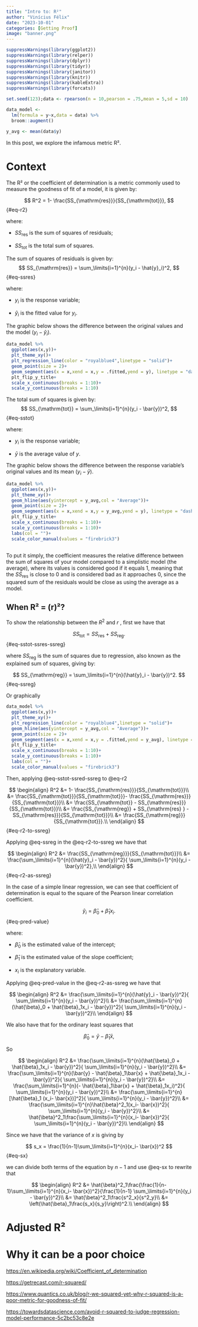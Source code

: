 ```yaml
---
title: "Intro to: R²"
author: "Vinícius Félix"
date: "2023-10-01"
categories: [Getting Proof]
image: "banner.png"
---
```


```r
suppressWarnings(library(ggplot2))
suppressWarnings(library(relper))
suppressWarnings(library(dplyr))
suppressWarnings(library(tidyr))
suppressWarnings(library(janitor))
suppressWarnings(library(knitr))
suppressWarnings(library(kableExtra))
suppressWarnings(library(forcats))

set.seed(123);data <- rpearson(n = 10,pearson = .75,mean = 5,sd = 10)

data_model <- 
  lm(formula = y~x,data = data) %>% 
  broom::augment()

y_avg <- mean(data$y)

```

In this post, we explore the infamous metric R².

# Context

The R² or the coefficient of determination is a metric commonly used to measure the goodness of fit of a model, it is given by:

$$
R^2 = 1- \frac{SS_{\mathrm{res}}}{SS_{\mathrm{tot}}},
$$ {#eq-r2}

where:

-   $SS_{\mathrm{res}}$ is the sum of squares of residuals;

-   $SS_{\mathrm{tot}}$ is the total sum of squares.

The sum of squares of residuals is given by: $$
SS_{\mathrm{res}} = \sum_\limits{i=1}^{n}(y_i - \hat{y}_i)^2,
$$ {#eq-ssres}

where:

-   $y_i$ is the response variable;

-   $\hat{y}_i$ is the fitted value for $y_i$.

The graphic below shows the difference between the original values and the model ($y_i - \hat{y}_i$).

```r

data_model %>% 
  ggplot(aes(x,y))+
  plt_theme_xy()+
  plt_regression_line(color = "royalblue4",linetype = "solid")+
  geom_point(size = 2)+
  geom_segment(aes(x = x,xend = x,y = .fitted,yend = y), linetype = "dashed")+
  plt_flip_y_title+
  scale_x_continuous(breaks = 1:10)+
  scale_y_continuous(breaks = 1:10)

```

The total sum of squares is given by: $$
SS_{\mathrm{tot}} = \sum_\limits{i=1}^{n}(y_i - \bar{y})^2,
$$ {#eq-sstot}

where:

-   $y_i$ is the response variable;

-   $\bar{y}$ is the average value of $y$.

The graphic below shows the difference between the response variable's original values and its mean ($y_i - \bar{y}$).

```r
data_model %>% 
  ggplot(aes(x,y))+
  plt_theme_xy()+
  geom_hline(aes(yintercept = y_avg,col = "Average"))+
  geom_point(size = 2)+
  geom_segment(aes(x = x,xend = x,y = y_avg,yend = y), linetype = "dashed")+
  plt_flip_y_title+
  scale_x_continuous(breaks = 1:10)+
  scale_y_continuous(breaks = 1:10)+
  labs(col = "")+
  scale_color_manual(values = "firebrick3")
  
```

To put it simply, the coefficient measures the relative difference between the sum of squares of your model compared to a simplistic model (the average), where its values is considered good if it equals 1, meaning that the $SS_{\mathrm{res}}$ is close to 0 and is considered bad as it approaches 0, since the squared sum of the residuals would be close as using the average as a model.

## 

## When R² = (r)²?

To show the relationship between the $R^2$ and $r$ , first we have that

$$
SS_{\mathrm{tot}} = SS_{\mathrm{res}} + SS_{\mathrm{reg}}.  
$$ {#eq-sstot-ssres-ssreg}

where $SS_{\mathrm{reg}}$ is the sum of squares due to regression, also known as the explained sum of squares, giving by:

$$
SS_{\mathrm{reg}} = \sum_\limits{i=1}^{n}(\hat{y}_i - \bar{y})^2.
$$ {#eq-ssreg}

Or graphically

```r
data_model %>% 
  ggplot(aes(x,y))+
  plt_theme_xy()+
  plt_regression_line(color = "royalblue4",linetype = "solid")+
  geom_hline(aes(yintercept = y_avg,col = "Average"))+
  geom_point(size = 2)+
  geom_segment(aes(x = x,xend = x,y = .fitted,yend = y_avg), linetype = "dashed")+
  plt_flip_y_title+
  scale_x_continuous(breaks = 1:10)+
  scale_y_continuous(breaks = 1:10)+
  labs(col = "")+
  scale_color_manual(values = "firebrick3")

```

Then, applying @eq-sstot-ssred-ssreg to @eq-r2

$$
\begin{align}
R^2
&=  1- \frac{SS_{\mathrm{res}}}{SS_{\mathrm{tot}}}\\
&=  \frac{SS_{\mathrm{tot}}}{SS_{\mathrm{tot}}}- \frac{SS_{\mathrm{res}}}
{SS_{\mathrm{tot}}}\\
&=  \frac{SS_{\mathrm{tot}} - SS_{\mathrm{res}}}{SS_{\mathrm{tot}}}\\
&=  \frac{SS_{\mathrm{reg}} + SS_{\mathrm{res} } - SS_{\mathrm{res}}}{SS_{\mathrm{tot}}}\\
&=  \frac{SS_{\mathrm{reg}}}{SS_{\mathrm{tot}}}.\\
\end{align}
$$ {#eq-r2-to-ssreg}

Applying @eq-ssreg in the @eq-r2-to-ssreg we have that

$$ \begin{align} R^2 &=  \frac{SS_{\mathrm{reg}}}{SS_{\mathrm{tot}}}\\ &=  \frac{\sum_\limits{i=1}^{n}(\hat{y}_i - \bar{y})^2}{ \sum_\limits{i=1}^{n}(y_i - \bar{y})^2},\\ \end{align} $$ {#eq-r2-as-ssreg}

In the case of a simple linear regression, we can see that coefficient of determination is equal to the square of the Pearson linear correlation coefficient.

$$
\hat{y}_i = \hat{\beta}_0 + \hat{\beta}_1x_i.
$$ {#eq-pred-value}

where:

-   $\hat{\beta}_0$ is the estimated value of the intercept;

-   $\hat{\beta}_1$ is the estimated value of the slope coefficient;

-   $x_i$ is the explanatory variable.

Applying @eq-pred-value in the @eq-r2-as-ssreg we have that

$$
\begin{align}
R^2
&=  \frac{\sum_\limits{i=1}^{n}(\hat{y}_i - \bar{y})^2}{ \sum_\limits{i=1}^{n}(y_i - \bar{y})^2}\\
&=  \frac{\sum_\limits{i=1}^{n}(\hat{\beta}_0 + \hat{\beta}_1x_i - \bar{y})^2}{ \sum_\limits{i=1}^{n}(y_i - \bar{y})^2}\\
\end{align}
$$

We also have that for the ordinary least squares that

$$
\hat{\beta}_0 = \bar{y} - \hat{\beta}_1\bar{x},
$$

So

$$
\begin{align}
R^2
&=  \frac{\sum_\limits{i=1}^{n}(\hat{\beta}_0 + \hat{\beta}_1x_i - \bar{y})^2}{ \sum_\limits{i=1}^{n}(y_i - \bar{y})^2}\\
&=  \frac{\sum_\limits{i=1}^{n}(\bar{y} - \hat{\beta}_1\bar{x} + \hat{\beta}_1x_i - \bar{y})^2}{ \sum_\limits{i=1}^{n}(y_i - \bar{y})^2}\\
&=  \frac{\sum_\limits{i=1}^{n}(- \hat{\beta}_1\bar{x} + \hat{\beta}_1x_i)^2}{ \sum_\limits{i=1}^{n}(y_i - \bar{y})^2}\\
&=  \frac{\sum_\limits{i=1}^{n}[\hat{\beta}_1 (x_i- \bar{x})]^2}{ \sum_\limits{i=1}^{n}(y_i - \bar{y})^2}\\
&=  \frac{\sum_\limits{i=1}^{n}\hat{\beta}^2_1(x_i- \bar{x})^2}{ \sum_\limits{i=1}^{n}(y_i - \bar{y})^2}\\
&=  \hat{\beta}^2_1\frac{\sum_\limits{i=1}^{n}(x_i- \bar{x})^2}{ \sum_\limits{i=1}^{n}(y_i - \bar{y})^2}\\
\end{align}
$$

Since we have that the variance of $x$ is giving by

$$
s_x = \frac{1}{n-1}\sum_\limits{i=1}^{n}(x_i- \bar{x})^2
$$ {#eq-sx}

we can divide both terms of the equation by $n-1$ and use @eq-sx to rewrite that

$$
\begin{align}
R^2
&=  \hat{\beta}^2_1\frac{\frac{1}{n-1}\sum_\limits{i=1}^{n}(x_i- \bar{x})^2}{\frac{1}{n-1} \sum_\limits{i=1}^{n}(y_i - \bar{y})^2}\\
&=  \hat{\beta}^2_1\frac{s^2_x}{s^2_y}\\
&=  \left(\hat{\beta}_1\frac{s_x}{s_y}\right)^2.\\
\end{align}
$$

# Adjusted R²

# Why it can be a poor choice

<https://en.wikipedia.org/wiki/Coefficient_of_determination>

<https://getrecast.com/r-squared/>

<https://www.quantics.co.uk/blog/r-we-squared-yet-why-r-squared-is-a-poor-metric-for-goodness-of-fit/>

<https://towardsdatascience.com/avoid-r-squared-to-judge-regression-model-performance-5c2bc53c8e2e>
